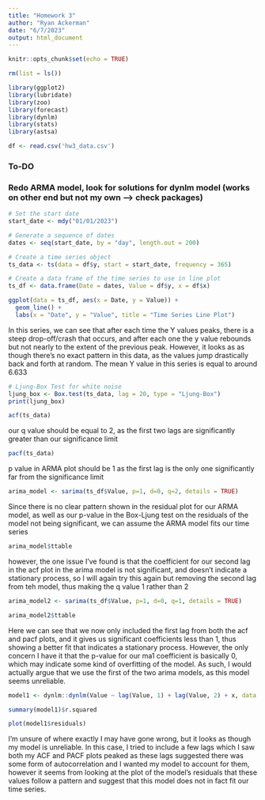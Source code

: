 ```yaml
---
title: "Homework 3"
author: "Ryan Ackerman"
date: "6/7/2023"
output: html_document
---
```


```r
knitr::opts_chunk$set(echo = TRUE)
```

```r
rm(list = ls())

library(ggplot2)
library(lubridate)
library(zoo)
library(forecast)
library(dynlm)
library(stats)
library(astsa)

df <- read.csv('hw3_data.csv')
```

### To-DO
### Redo ARMA model, look for solutions for dynlm model (works on other end but not my own --> check packages)

```r
# Set the start date
start_date <- mdy("01/01/2023")

# Generate a sequence of dates
dates <- seq(start_date, by = "day", length.out = 200)

# Create a time series object
ts_data <- ts(data = df$y, start = start_date, frequency = 365)

# Create a data frame of the time series to use in line plot
ts_df <- data.frame(Date = dates, Value = df$y, x = df$x)


```

```r
ggplot(data = ts_df, aes(x = Date, y = Value)) +
  geom_line() +
  labs(x = "Date", y = "Value", title = "Time Series Line Plot")
```

In this series, we can see that after each time the Y values peaks, there is a steep drop-off/crash that occurs, and after each one the y value rebounds but not nearly to the extent of the previous peak. However, it looks as as though there's no exact pattern in this data, as the values jump drastically back and forth at random. The mean Y value in this series is equal to around 6.633


```r
# Ljung-Box Test for white noise
ljung_box <- Box.test(ts_data, lag = 20, type = "Ljung-Box")
print(ljung_box)
```


```r
acf(ts_data)
```
our q value should be equal to 2, as the first two lags are significantly greater than our significance limit


```r
pacf(ts_data)
```
p value in ARMA plot should be 1 as the first lag is the only one significantly far from the significance limit


```r
arima_model <- sarima(ts_df$Value, p=1, d=0, q=2, details = TRUE)
```
Since there is no clear pattern shown in the residual plot for our ARMA model, as well as our p-value in the Box-Ljung test on the residuals of the model not being significant, we can assume the ARMA model fits our time series
```r
arima_model$ttable
```
however, the one issue I've found is that the coefficient for our second lag in the acf plot in the arima model is not significant, and doesn't indicate a stationary process, so I will again try this again but removing the second lag from teh model, thus making the q value 1 rather than 2

```r
arima_model2 <- sarima(ts_df$Value, p=1, d=0, q=1, details = TRUE)

```
```r
arima_model2$ttable
```
Here we can see that we now only included the first lag from both the acf and pacf plots, and it gives us significant coefficients less than 1, thus showing a better fit that indicates a stationary process. However, the only concern I have it that the p-value for our ma1 coefficient is basically 0, which may indicate some kind of overfitting of the model. As such, I would actually argue that we use the first of the two arima models, as this model seems unreliable. 



```r
model1 <- dynlm::dynlm(Value ~ lag(Value, 1) + lag(Value, 2) + x, data = ts_df)

summary(model1)$r.squared
```




```r
plot(model1$residuals)
```

I'm unsure of where exactly I may have gone wrong, but it looks as though my model is unreliable. In this case, I tried to include a few lags which I saw both my ACF and PACF plots peaked as these lags suggested there was some form of autocorrelation and I wanted my model to account for them, however it seems from looking at the plot of the model's residuals that these values follow a pattern and suggest that this model does not in fact fit our time series. 














